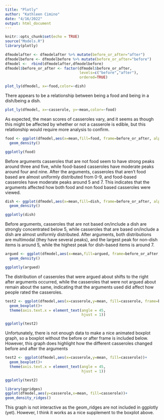 ```yaml
---
title: "Plotly"
author: "Kathleen Cimino"
date: "4/16/2022"
output: html_document
---
```


```r
knitr::opts_chunk$set(echo = TRUE)
source("Models.R")
library(plotly)

dfmodelafter <- dfmodelafter %>% mutate(before_or_after="after")
dfmodelbefore <- dfmodelbefore %>% mutate(before_or_after="before")
dfmodel <-  rbind(dfmodelafter,dfmodelbefore)
dfmodel$before_or_after <- factor(dfmodel$before_or_after,
                                  levels=c("before","after"),
                                  ordered=TRUE)
```
```r
plot_ly(dfmodel, x=~food,color=~dish)
```
There appears to be a relationship between being a food and being in a dish/being a dish.
```r
plot_ly(dfmodel, x=~casserole, y=~mean,color=~food)
```
As expected, the mean scores of casseroles vary, and it seems as though this might be affected by whether or not a casserole is edible, but this relationship would require more analysis to confirm.
```r
food <- ggplot(dfmodel,aes(x=mean,fill=food, frame=before_or_after, alpha=.07)) +
  geom_density()

ggplotly(food)
```
Before arguments casseroles that are not food seem to have strong peaks around three and five, while food-based casseroles have moderate peaks around four and nine. After the arguments, casseroles that aren't food based are almost uniformly distributed from 0-9, and food-based casseroles have moderate peaks around 5 and 7. This indicates that the arguments affected how both food and non food based casseroles were viewed.

```r
dish <- ggplot(dfmodel,aes(x=mean,fill=dish, frame=before_or_after, alpha=.07)) +
  geom_density()

ggplotly(dish)
```
Before arguments, casseroles that are not based on/include a dish are strongly concentrated below 5, while casseroles that are based on/include a dish are almost uniformly distributed. After arguments, both distributions are multimodal (they have several peaks), and the largest peak for non-dish items is around 5, while the highest peak for dish-based items is around 7.
```r
argued <- ggplot(dfmodel,aes(x=mean,fill=argued, frame=before_or_after, alpha=.07)) +
  geom_density()

ggplotly(argued)
```
The distribution of casseroles that were argued about shifts to the right after arguments occurred, while the casseroles that were not argued about remain about the same, indicating that the arguments used did affect how people rated the casseroles.

```r
test2 <- ggplot(dfmodel,aes(x=casserole,y=mean, fill=casserole, frame=before_or_after))+
  geom_boxplot()+
  theme(axis.text.x = element_text(angle = 45, 
                                   hjust = 1))

ggplotly(test2)
```
Unfortunately, there is not enough data to make a nice animated boxplot graph, so a boxplot without the before or after frame is included below. However, this graph does highlight how the different casseroles changed before and after the arguments
```r
test2 <- ggplot(dfmodel,aes(x=casserole,y=mean, fill=casserole))+
  geom_boxplot()+
  theme(axis.text.x = element_text(angle = 45, 
                                   hjust = 1))

ggplotly(test2)
```
```r
library(ggridges)
ggplot(dfmodel,aes(y=casserole,x=mean, fill=casserole))+
geom_density_ridges() 

````


This graph is not interactive as the geom_ridges are not included in ggplotly (yet). However, I think it works as a nice supplement to the boxplot above.
